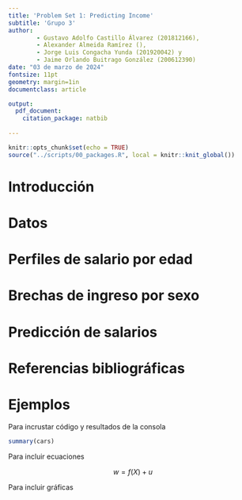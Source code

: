 ```yaml
---
title: 'Problem Set 1: Predicting Income'
subtitle: 'Grupo 3'
author:  
        - Gustavo Adolfo Castillo Álvarez (201812166), 
        - Alexander Almeida Ramírez (), 
        - Jorge Luis Congacha Yunda (201920042) y 
        - Jaime Orlando Buitrago González (200612390)
date: "03 de marzo de 2024"
fontsize: 11pt
geometry: margin=1in
documentclass: article

output: 
  pdf_document:
    citation_package: natbib
    
---
```


```r
knitr::opts_chunk$set(echo = TRUE)
source("../scripts/00_packages.R", local = knitr::knit_global())
```

# Introducción

# Datos

# Perfiles de salario por edad

# Brechas de ingreso por sexo

# Predicción de salarios

# Referencias bibliográficas


# Ejemplos

Para incrustar código y resultados de la consola

```r
summary(cars)
```

Para incluir ecuaciones

$$
w=f(X)+u
$$

Para incluir gráficas

```r

```

